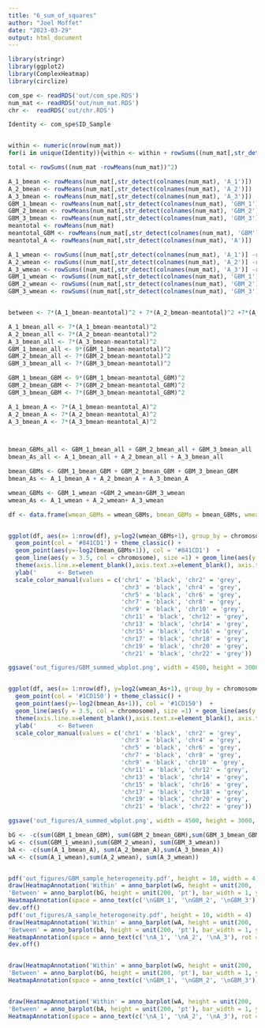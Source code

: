 ```yaml
---
title: "6_sum_of_squares"
author: "Joel Moffet"
date: "2023-03-29"
output: html_document
---
```


```r
library(stringr)
library(ggplot2)
library(ComplexHeatmap)
library(circlize)

com_spe <- readRDS('out/com_spe.RDS')
num_mat <- readRDS('out/num_mat.RDS')
chr <-  readRDS('out/chr.RDS')

Identity <- com_spe$ID_Sample


within <- numeric(nrow(num_mat))
for(i in unique(Identity)){within <- within + rowSums((num_mat[,str_detect(colnames(num_mat), i)] -rowMeans(num_mat[,str_detect(colnames(num_mat), i)]))^2)}

total <- rowSums((num_mat -rowMeans(num_mat))^2)

A_1_bmean <- rowMeans(num_mat[,str_detect(colnames(num_mat), 'A_1')])
A_2_bmean <- rowMeans(num_mat[,str_detect(colnames(num_mat), 'A_2')])
A_3_bmean <- rowMeans(num_mat[,str_detect(colnames(num_mat), 'A_3')])
GBM_1_bmean <- rowMeans(num_mat[,str_detect(colnames(num_mat), 'GBM_1')])
GBM_2_bmean <- rowMeans(num_mat[,str_detect(colnames(num_mat), 'GBM_2')])
GBM_3_bmean <- rowMeans(num_mat[,str_detect(colnames(num_mat), 'GBM_3')])
meantotal <- rowMeans(num_mat)
meantotal_GBM <- rowMeans(num_mat[,str_detect(colnames(num_mat), 'GBM')])
meantotal_A <- rowMeans(num_mat[,str_detect(colnames(num_mat), 'A')])

A_1_wmean <- rowSums((num_mat[,str_detect(colnames(num_mat), 'A_1')] -rowMeans(num_mat[,str_detect(colnames(num_mat), 'A_1')]))^2)
A_2_wmean <- rowSums((num_mat[,str_detect(colnames(num_mat), 'A_2')] -rowMeans(num_mat[,str_detect(colnames(num_mat), 'A_2')]))^2)
A_3_wmean <- rowSums((num_mat[,str_detect(colnames(num_mat), 'A_3')] -rowMeans(num_mat[,str_detect(colnames(num_mat), 'A_3')]))^2)
GBM_1_wmean <- rowSums((num_mat[,str_detect(colnames(num_mat), 'GBM_1')] -rowMeans(num_mat[,str_detect(colnames(num_mat), 'GBM_1')]))^2)
GBM_2_wmean <- rowSums((num_mat[,str_detect(colnames(num_mat), 'GBM_2')] -rowMeans(num_mat[,str_detect(colnames(num_mat), 'GBM_2')]))^2)
GBM_3_wmean <- rowSums((num_mat[,str_detect(colnames(num_mat), 'GBM_3')] -rowMeans(num_mat[,str_detect(colnames(num_mat), 'GBM_3')]))^2)


between <- 7*(A_1_bmean-meantotal)^2 + 7*(A_2_bmean-meantotal)^2 +7*(A_3_bmean-meantotal)^2  +9*(GBM_1_bmean-meantotal)^2  + 7*(GBM_2_bmean-meantotal)^2 + 7*(GBM_3_bmean-meantotal)^2  

A_1_bmean_all <- 7*(A_1_bmean-meantotal)^2
A_2_bmean_all <- 7*(A_2_bmean-meantotal)^2
A_3_bmean_all <- 7*(A_3_bmean-meantotal)^2
GBM_1_bmean_all <- 9*(GBM_1_bmean-meantotal)^2
GBM_2_bmean_all <- 7*(GBM_2_bmean-meantotal)^2
GBM_3_bmean_all <- 7*(GBM_3_bmean-meantotal)^2

GBM_1_bmean_GBM <- 9*(GBM_1_bmean-meantotal_GBM)^2
GBM_2_bmean_GBM <- 7*(GBM_2_bmean-meantotal_GBM)^2
GBM_3_bmean_GBM <- 7*(GBM_3_bmean-meantotal_GBM)^2

A_1_bmean_A <- 7*(A_1_bmean-meantotal_A)^2
A_2_bmean_A <- 7*(A_2_bmean-meantotal_A)^2
A_3_bmean_A <- 7*(A_3_bmean-meantotal_A)^2



bmean_GBMs_all <- GBM_1_bmean_all + GBM_2_bmean_all + GBM_3_bmean_all
bmean_As_all <- A_1_bmean_all + A_2_bmean_all + A_3_bmean_all

bmean_GBMs <- GBM_1_bmean_GBM + GBM_2_bmean_GBM + GBM_3_bmean_GBM
bmean_As <- A_1_bmean_A + A_2_bmean_A + A_3_bmean_A

wmean_GBMs <- GBM_1_wmean +GBM_2_wmean+GBM_3_wmean
wmean_As <- A_1_wmean + A_2_wmean+ A_3_wmean
```




```r


df <- data.frame(wmean_GBMs = wmean_GBMs, bmean_GBMs = bmean_GBMs, wmean_As = wmean_As, bmean_As = bmean_As, chromosome = chr)


ggplot(df, aes(x= 1:nrow(df), y=log2(wmean_GBMs+1), group_by = chromosome)) + geom_line(aes(y = 0), col = 'grey')+
  geom_point(col = '#841CD1') + theme_classic() + 
  geom_point(aes(y=-log2(bmean_GBMs+1)), col = '#841CD1')  + 
  geom_line(aes(y = 3.5, col = chromosome), size =1) + geom_line(aes(y = -5, col = chromosome), size =1) + 
  theme(axis.line.x=element_blank(),axis.text.x=element_blank(), axis.ticks.x = element_blank(), legend.position="none")+ xlab('') +
  ylab('      <- Between                                               Within ->') +
  scale_color_manual(values = c('chr1' = 'black', 'chr2' = 'grey',
                                'chr3' = 'black', 'chr4' = 'grey',
                                'chr5' = 'black', 'chr6' = 'grey',
                                'chr7' = 'black', 'chr8' = 'grey',
                                'chr9' = 'black', 'chr10' = 'grey',
                                'chr11' = 'black', 'chr12' = 'grey',
                                'chr13' = 'black', 'chr14' = 'grey',
                                'chr15' = 'black', 'chr16' = 'grey',
                                'chr17' = 'black', 'chr18' = 'grey',
                                'chr19' = 'black', 'chr20' = 'grey',
                                'chr21' = 'black', 'chr22' = 'grey'))

ggsave('out_figures/GBM_summed_wbplot.png', width = 4500, height = 3000, units = 'px')


ggplot(df, aes(x= 1:nrow(df), y=log2(wmean_As+1), group_by = chromosome)) + geom_line(aes(y = 0), col = 'grey')+
  geom_point(col = '#1CD150') + theme_classic() + 
  geom_point(aes(y=-log2(bmean_As+1)), col = '#1CD150')  + 
  geom_line(aes(y = 3.5, col = chromosome), size =1) + geom_line(aes(y = -5, col = chromosome), size =1) + 
  theme(axis.line.x=element_blank(),axis.text.x=element_blank(), axis.ticks.x = element_blank(), legend.position="none")+ xlab('') +
  ylab('      <- Between                                               Within ->') +
  scale_color_manual(values = c('chr1' = 'black', 'chr2' = 'grey',
                                'chr3' = 'black', 'chr4' = 'grey',
                                'chr5' = 'black', 'chr6' = 'grey',
                                'chr7' = 'black', 'chr8' = 'grey',
                                'chr9' = 'black', 'chr10' = 'grey',
                                'chr11' = 'black', 'chr12' = 'grey',
                                'chr13' = 'black', 'chr14' = 'grey',
                                'chr15' = 'black', 'chr16' = 'grey',
                                'chr17' = 'black', 'chr18' = 'grey',
                                'chr19' = 'black', 'chr20' = 'grey',
                                'chr21' = 'black', 'chr22' = 'grey'))

ggsave('out_figures/A_summed_wbplot.png', width = 4500, height = 3000, units = 'px')

bG <- -c(sum(GBM_1_bmean_GBM), sum(GBM_2_bmean_GBM),sum(GBM_3_bmean_GBM))
wG <- c(sum(GBM_1_wmean),sum(GBM_2_wmean), sum(GBM_3_wmean))
bA <- -c(sum(A_1_bmean_A), sum(A_2_bmean_A),sum(A_3_bmean_A))
wA <- c(sum(A_1_wmean),sum(A_2_wmean), sum(A_3_wmean))


pdf('out_figures/GBM_sample_heterogeneity.pdf', height = 10, width = 4)
draw(HeatmapAnnotation('Within' = anno_barplot(wG, height = unit(200, 'pt'), bar_width = 1, gp =gpar(fill = rep(c('#DEA3F4'), 3))),
'Between' = anno_barplot(bG, height = unit(200, 'pt'), bar_width = 1, ylim = c(-30000,0), axis_param = list(at =c(-10000, -20000,-30000), labels = c('-10000', '-20000', '-30000')), gp =gpar(fill = rep(c('#AB60C8'), 3)))) %v%
HeatmapAnnotation(space = anno_text(c('\nGBM_1', '\nGBM_2', '\nGBM_3'), rot = 0, just = 'centre'), annotation_name_align = T))
dev.off()
pdf('out_figures/A_sample_heterogeneity.pdf', height = 10, width = 4)
draw(HeatmapAnnotation('Within' = anno_barplot(wA, height = unit(200, 'pt'), bar_width = 1, ylim = c(0,30000), gp =gpar(fill = rep(c('#A7E989'), 3))),
'Between' = anno_barplot(bA, height = unit(200, 'pt'), bar_width = 1, ylim = c(-30000,0), axis_param = list(at =c(-10000, -20000,-30000), labels = c('-10000', '-20000', '-30000')), gp =gpar(fill = rep(c('#81C860'), 3)))) %v%
HeatmapAnnotation(space = anno_text(c('\nA_1', '\nA_2', '\nA_3'), rot = 0, just = 'centre'), annotation_name_align = T))
dev.off()


draw(HeatmapAnnotation('Within' = anno_barplot(wG, height = unit(200, 'pt'), bar_width = 1, gp =gpar(fill = rep(c('#DEA3F4'), 3))),
'Between' = anno_barplot(bG, height = unit(200, 'pt'), bar_width = 1, ylim = c(-30000,0), axis_param = list(at =c(-10000, -20000,-30000), labels = c('-10000', '-20000', '-30000')), gp =gpar(fill = rep(c('#AB60C8'), 3)))) %v%
HeatmapAnnotation(space = anno_text(c('\nGBM_1', '\nGBM_2', '\nGBM_3'), rot = 0, just = 'centre'), annotation_name_align = T))


draw(HeatmapAnnotation('Within' = anno_barplot(wA, height = unit(200, 'pt'), bar_width = 1, ylim = c(0,30000), gp =gpar(fill = rep(c('#A7E989'), 3))),
'Between' = anno_barplot(bA, height = unit(200, 'pt'), bar_width = 1, ylim = c(-30000,0), axis_param = list(at =c(-10000, -20000,-30000), labels = c('-10000', '-20000', '-30000')), gp =gpar(fill = rep(c('#81C860'), 3)))) %v%
HeatmapAnnotation(space = anno_text(c('\nA_1', '\nA_2', '\nA_3'), rot = 0, just = 'centre'), annotation_name_align = T))

```

